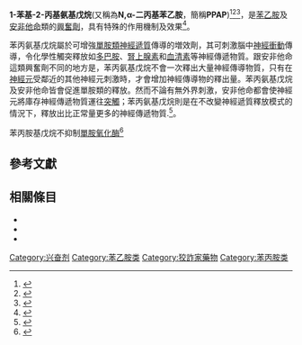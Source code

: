 {{orphan|time=2016-09-30T14:53:23+00:00}}
{{Drugbox
| IUPAC_name= (''R'')-1-Phenyl-''N''-propylpentan-2-amine
| image = Phenylpropylaminopentane.svg
| width = 200px
| image2 = Phenylpropylaminopentane.png

<!--Clinical data-->
| tradename =  
| routes_of_administration =
| legal_CA = Schedule I
| legal_UK = Class A

<!--Identifiers-->
| CAS_number_Ref = {{cascite|changed|??}}
| CAS_number = 784118-64-5
| PubChem = 51529346
| ChemSpiderID = 21106218

<!--Chemical data-->
| C=14 | H=23 | N=1 
| molecular_weight =
| smiles = CCCN[C@H](CCC)Cc1ccccc1
| StdInChI = 1S/C14H23N/c1-3-8-14(15-11-4-2)12-13-9-6-5-7-10-13/h5-7,9-10,14-15H,3-4,8,11-12H2,1-2H3/t14-/m1/s1
| StdInChIKey = PBENSVGEGPJNFJ-CQSZACIVSA-N
}}
{{medical}}
'''1-苯基-2-丙基氨基戊烷'''(又稱為'''N,α-二丙基苯乙胺'''，簡稱'''PPAP''')<ref>{{cite web | url=http://www.google.de/patents/US5220068 | title=Patent US 5220068 - Psychostimulant agent | date=15 June 1993 | author=Jozsef Knoll | access-date=2016-09-30 | archive-date=2016-10-09 | archive-url=https://web.archive.org/web/20161009184209/http://www.google.de/patents/US5220068 | dead-url=no }}</ref><ref>{{cite web | url=http://www.google.de/patents/US6214859 | title=Patent US 6214859 - Ethylamine derivatives | date=10 April 2001 | author=Fumio Yoneda | access-date=2016-09-30 | archive-date=2016-08-03 | archive-url=https://web.archive.org/web/20160803141351/http://www.google.de/patents/US6214859 | dead-url=no }}</ref><ref>{{cite web | url=http://www.google.de/patents/US5075338 | title=Patent US 5075338 - Method of treatment of learning deficiency | date=24 December 2001 | author=Jozsef Knoll | access-date=2016-09-30 | archive-date=2016-10-09 | archive-url=https://web.archive.org/web/20161009184206/http://www.google.de/patents/US5075338 | dead-url=no }}</ref>，是[[苯乙胺|苯乙胺]]及[[安非他命|安非他命]]類的[[興奮劑|興奮劑]]，具有特殊的作用機制及效果<ref>{{cite journal | url=http://www.ncbi.nlm.nih.gov/pubmed/1356324 | title=The pharmacology of 1-phenyl-2-propylamino-pentane (PPAP), a deprenyl-derived new spectrum psychostimulant. | vauthors=Knoll J, Knoll B, Török Z, Timár J, Yasar S | journal=Archives internationales de Pharmacodynamie et de Thérapie | date=March–April 1992 | issue=316 | pages=5–29 | pmid=1356324 | access-date=2016-09-30 | archive-date=2018-09-16 | archive-url=https://web.archive.org/web/20180916033439/https://www.ncbi.nlm.nih.gov/pubmed/1356324 | dead-url=no }}</ref>。

苯丙氨基戊烷屬於可增強[[單胺類神經遞質|單胺類神經遞質]]傳導的増效劑，其可刺激腦中[[神經衝動|神經衝動]]傳導，令化學性觸突釋放如[[多巴胺|多巴胺]]、[[腎上腺素|腎上腺素]]和[[血清素|血清素]]等神經傳遞物質。跟安非他命這類興奮劑不同的地方是，苯丙氨基戊烷不會一次釋出大量神經傳導物質，只有在[[神經元|神經元]]受鄰近的其他神經元刺激時，才會增加神經傳導物的釋出量。苯丙氨基戊烷及安非他命皆會促進單胺類的釋放。然而不論有無外界刺激，安非他命都會使神經元將庫存神經傳遞物質運往[[突觸|突觸]]；苯丙氨基戊烷則是在不改變神經遞質釋放模式的情況下，釋放出比正常量更多的神經傳遞物質.<ref>{{cite journal | url=http://www.sciencedirect.com/science/article/pii/0024320596000148 | title=(−)Deprenyl and (−)1-phenyl-2-propylaminopentane, [(−) PPAP] act primarily as potent stimulants of action potential — transmitter release coupling in the catecholaminergic neurons | author1=Joseph Knoll | author2=Ildikó Miklya | author3=Berta Knoll | author4=Raissa Markó | author5=Károly Kelemen | journal=Life Sciences | date=February 1996 | volume=58 | issue=10 | pages=817–827 | doi=10.1016/0024-3205(96)00014-8 | pmid=8602114 | access-date=2016-09-30 | archive-date=2018-09-16 | archive-url=https://web.archive.org/web/20180916033453/https://www.sciencedirect.com/science/article/pii/0024320596000148 | dead-url=no }}</ref>。

苯丙胺基戊烷不抑制[[單胺氧化酶|單胺氧化酶]]<ref>{{cite journal | url=http://onlinelibrary.wiley.com/doi/10.1002/cbf.1183/abstract | title=Acute and delayed effect of (−) deprenyl and (−) 1-phenyl-2-propylaminopentane (PPAP) on the serotonin content of peritoneal cells (white blood cells and mast cells) | author1=G. Csaba | author2=P. Kovács | author3=Éva Pállinger | journal=Cell Biochemistry and Function | date=January–February 2006 | volume=24 | issue=1 | pages=49–53 | doi=10.1002/cbf.1183 | pmid=15584092 | access-date=2016-09-30 | archive-date=2016-11-12 | archive-url=https://web.archive.org/web/20161112021418/http://onlinelibrary.wiley.com/doi/10.1002/cbf.1183/abstract | dead-url=no }}</ref>

==參考文獻==
{{reflist}}

==相關條目==
* {{le|(-)-BPAP|Benzofuranylpropylaminopentane}}
* {{le|MBDP|1,3-Benzodioxolyl-N-methylpentanamine}}
* {{le|Pentedrone|Pentedrone}}

{{Serotonergics}}

[[Category:兴奋剂|Category:兴奋剂]]
[[Category:苯乙胺类|Category:苯乙胺类]]
[[Category:狡詐家藥物|Category:狡詐家藥物]]
[[Category:苯丙胺类|Category:苯丙胺类]]